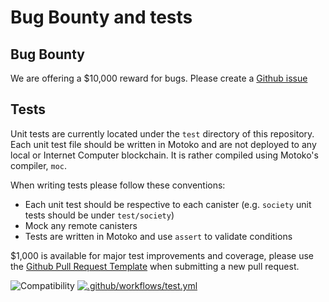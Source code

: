 # Bug Bounty and tests

## Bug Bounty

We are offering a $10,000 reward for bugs. Please create a [Github issue](https://github.com/earthdao/earth/issues/new)

## Tests

Unit tests are currently located under the `test` directory of this repository. Each unit test file should be written in Motoko and are not deployed to any local or Internet Computer blockchain. It is rather compiled using Motoko's compiler, `moc`.

When writing tests please follow these conventions:
- Each unit test should be respective to each canister (e.g. `society` unit tests should be under `test/society`)
- Mock any remote canisters
- Tests are written in Motoko and use `assert` to validate conditions

$1,000 is available for major test improvements and coverage, please use the [Github Pull Request Template](https://github.com/earthdao/earth/blob/master/pull_request_template.md) when submitting a new pull request.

![Compatibility](https://img.shields.io/badge/compatibility-0.8.4-blue)
[![.github/workflows/test.yml](https://github.com/earthdao/earth/actions/workflows/test.yml/badge.svg?branch=master)](https://github.com/earthdao/earth/actions/workflows/test.yml)
